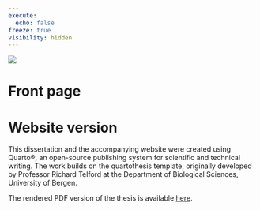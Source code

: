 ```yaml
---
execute: 
  echo: false
freeze: true
visibility: hidden
---
```

::: {#fig-AU}
![](images/au_health.png)
:::

# Front page {.unnumbered .hidden}



# Website version {.unnumbered .unlisted}

This dissertation and the accompanying website were created using Quarto®, an open-source publishing system for scientific and technical writing. The work builds on the quartothesis template, originally developed by Professor Richard Telford at the Department of Biological Sciences, University of Bergen.

The rendered PDF version of the thesis is available [here](/Cardiovascular-autonomic-dysfunction-impact-on-cardiovascular-complications-across-glucose-metabolism.pdf).
